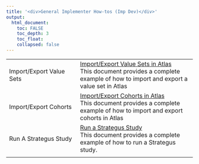 ---
title: '<div>General Implementer How-tos (Imp Dev)</div>'
output:
  html_document:
    toc: FALSE
    toc_depth: 3
    toc_float:
    collapsed: false
---

<table class="table">
  <!--
  *
  * Import/Export Value Sets
  *
  * -->
  <tr>
    <td>Import/Export Value Sets</td>
    <td>
      <a href="developer-how-tos_imp_dev_import_valueset.html">Import/Export Value Sets in Atlas</a>
      <br/>
        This document provides a complete example of how to import and export a value set in Atlas
    </td>
  </tr>
  <!--
  *
  * Import/Export Cohorts
  *
  * -->
  <tr>
    <td>Import/Export Cohorts</td>
    <td>
      <a href="developer-how-tos_imp_dev_import_cohort.html">Import/Export Cohorts in Atlas</a>
      <br/>
        This document provides a complete example of how to import and export cohorts in Atlas
    </td>
  </tr>
  <!--
  *
  * Run Strategus Study
  *
  * -->
  <tr>
    <td><nobr>Run A Strategus Study</nobr></td>
    <td>
      <a href="developer-how-tos_imp_dev_run_strategus_study.html">Run a Strategus Study</a>
      <br/>
        This document provides a complete example of how to run a Strategus study.  
    </td>
  </tr>
  <!--
  *
  * Blank Line
  *
  * -->
  <tr>
    <td></td>
    <td></td>
  </tr>
</table>